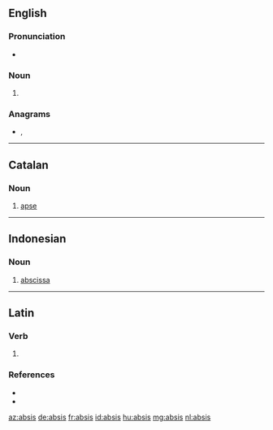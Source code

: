 ==English==

===Pronunciation===
* {{a|US}} {{IPA|/ˈæb.sɪs/|lang=en}}

===Noun===
{{en-noun|absides}}

# {{alternative spelling of|apsis|lang=en}}

===Anagrams===
* {{l|en|basis}}, {{l|en|isbas}}

----

==Catalan==
{{wikipedia|lang=ca}}

===Noun===
{{ca-noun|m|absis}}

# [[apse]]

----

==Indonesian==

===Noun===
{{id-noun}}

# [[abscissa]]

----

==Latin==

===Verb===
{{la-verb-form|absīs}}

# {{inflection of|absum||2|s|pres|actv|subj|lang=la}}

===References===
* {{R:L&S}}
* {{R:Gaffiot}}

[[az:absis]]
[[de:absis]]
[[fr:absis]]
[[id:absis]]
[[hu:absis]]
[[mg:absis]]
[[nl:absis]]